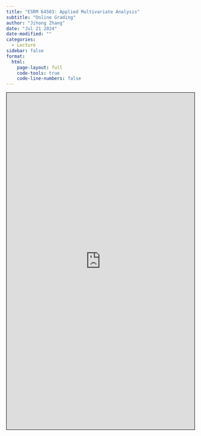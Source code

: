 ```yaml
---
title: "ESRM 64503: Applied Multivariate Analysis"
subtitle: "Online Grading"
author: "Jihong Zhang"
date: "Jul 21 2024" 
date-modified: ""
categories:
  - Lecture
sidebar: false
format: 
  html:
    page-layout: full
    code-tools: true
    code-line-numbers: false
---
```


```{=html}
<iframe width="100%" height="900px" src="https://jihongz.shinyapps.io/ESRM64503-Grading/" frameborder="0" marginwidth="0" marginheight="0" style="border: 1px solid black; max-width:100%; max-height:100vh" allowfullscreen webkitallowfullscreen mozallowfullscreen msallowfullscreen> </iframe>
```
